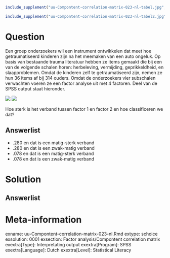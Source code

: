 ```r
include_supplement("uu-Compontent-correlation-matrix-023-nl-tabel.jpg", recursive = TRUE)
```

```r
include_supplement("uu-Compontent-correlation-matrix-023-nl-tabel2.jpg", recursive = TRUE)
```

Question
========
  
Een groep onderzoekers wil een instrument ontwikkelen dat meet hoe getraumatiseerd kinderen zijn na het meemaken van een auto ongeluk. Op basis van bestaande trauma literatuur hebben ze items gemaakt die bij een van de volgende schalen horen: herbeleving, vermijding, geprikkeldheid, en slaapproblemen. Omdat de kinderen zelf te getraumatiseerd zijn, nemen ze hun 36 items af bij 314 ouders.  Omdat de onderzoekers vier subschalen verwachten voeren ze een factor analyse uit met 4 factoren. Deel van de SPSS output staat hieronder.

![](uu-Compontent-correlation-matrix-023-nl-tabel.jpg)
![](uu-Compontent-correlation-matrix-023-nl-tabel2.jpg)  

Hoe sterk is het verband tussen factor 1 en factor 2 en hoe classificeren we dat? 

Answerlist
----------
* .280 en dat is een matig-sterk verband
* .280 en dat is een zwak-matig verband
* .078 en dat is een matig-sterk verband
* .078 en dat is een zwak-matig verband

Solution
========
  


Answerlist
----------



Meta-information
================
exname: uu-Compontent-correlation-matrix-023-nl.Rmd
extype: schoice
exsolution: 0001
exsection: Factor analysis/Compontent correlation matrix
exextra[Type]: Interpretating output
exextra[Program]: SPSS
exextra[Language]: Dutch
exextra[Level]: Statistical Literacy
